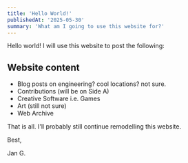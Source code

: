 ```yaml
---
title: 'Hello World!'
publishedAt: '2025-05-30'
summary: 'What am I going to use this website for?'
---
```


Hello world! I will use this website to post the following:

## Website content
* Blog posts on engineering? cool locations? not sure.
* Contributions (will be on Side A)
* Creative Software i.e. Games
* Art (still not sure)
* Web Archive

That is all. I'll probably still continue remodelling this website.

Best,

Jan G.